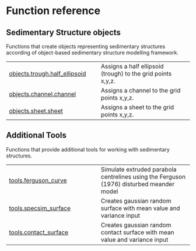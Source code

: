 # Function reference {.doc .doc-index}

## Sedimentary Structure objects

Functions that create objects representing sedimentary structures according of object-based sedimentary structure modelling framework.

| | |
| --- | --- |
| [objects.trough.half_ellipsoid](objects.trough.half_ellipsoid.qmd#objects.trough.half_ellipsoid) | Assigns a half ellipsoid (trough) to the grid points x,y,z. |
| [objects.channel.channel](objects.channel.channel.qmd#objects.channel.channel) | Assigns a channel to the grid points x,y,z. |
| [objects.sheet.sheet](objects.sheet.sheet.qmd#objects.sheet.sheet) | Assigns a sheet to the grid points x,y,z. |

## Additional Tools

Functions that provide additional tools for working with sedimentary structures.

| | |
| --- | --- |
| [tools.ferguson_curve](tools.ferguson_curve.qmd#tools.ferguson_curve) | Simulate extruded parabola centrelines using the Ferguson (1976) disturbed meander model |
| [tools.specsim_surface](tools.specsim_surface.qmd#tools.specsim_surface) | Creates gaussian random surface with mean value and variance input |
| [tools.contact_surface](tools.contact_surface.qmd#tools.contact_surface) | Creates gaussian random contact surface with mean value and variance input |